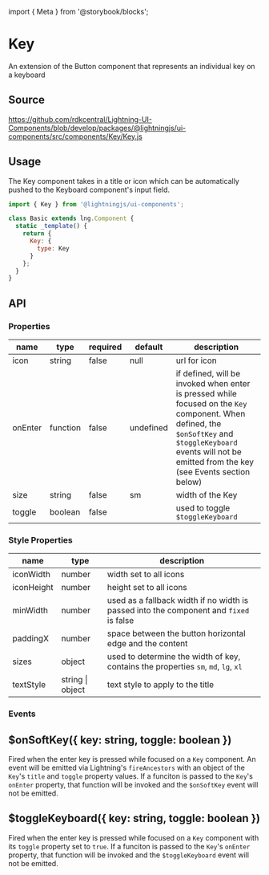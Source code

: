 ﻿import { Meta } from '@storybook/blocks';

<Meta of={KeyStories} />

# Key

An extension of the Button component that represents an individual key on a keyboard

## Source

https://github.com/rdkcentral/Lightning-UI-Components/blob/develop/packages/@lightningjs/ui-components/src/components/Key/Key.js

## Usage

The Key component takes in a title or icon which can be automatically pushed to the Keyboard component's input field.

```js
import { Key } from '@lightningjs/ui-components';

class Basic extends lng.Component {
  static _template() {
    return {
      Key: {
        type: Key
      }
    };
  }
}
```

## API

### Properties

| name    | type     | required | default   | description                                                                                                                                                                                                       |
| ------- | -------- | -------- | --------- | ----------------------------------------------------------------------------------------------------------------------------------------------------------------------------------------------------------------- |
| icon    | string   | false    | null      | url for icon                                                                                                                                                                                                      |
| onEnter | function | false    | undefined | if defined, will be invoked when enter is pressed while focused on the `Key` component. When defined, the `$onSoftKey` and `$toggleKeyboard` events will not be emitted from the key \(see Events section below\) |
| size    | string   | false    | sm        | width of the Key                                                                                                                                                                                                  |
| toggle  | boolean  | false    |           | used to toggle `$toggleKeyboard`                                                                                                                                                                                  |

### Style Properties

| name       | type             | description                                                                            |
| ---------- | ---------------- | -------------------------------------------------------------------------------------- |
| iconWidth  | number           | width set to all icons                                                                 |
| iconHeight | number           | height set to all icons                                                                |
| minWidth   | number           | used as a fallback width if no width is passed into the component and `fixed` is false |
| paddingX   | number           | space between the button horizontal edge and the content                               |
| sizes      | object           | used to determine the width of key, contains the properties `sm`, `md`, `lg`, `xl`     |
| textStyle  | string \| object | text style to apply to the title                                                       |

### Events

## $onSoftKey(\{ key: string, toggle: boolean })

Fired when the enter key is pressed while focused on a `Key` component. An event will be emitted
via Lightning's `fireAncestors` with an object of the `Key`'s `title` and `toggle` property values.
If a funciton is passed to the `Key`'s `onEnter` property, that function will be invoked and the
`$onSoftKey` event will not be emitted.

## $toggleKeyboard(\{ key: string, toggle: boolean })

Fired when the enter key is pressed while focused on a `Key` component with its `toggle` property
set to `true`. If a funciton is passed to the `Key`'s `onEnter` property, that function will be invoked and the
`$toggleKeyboard` event will not be emitted.
